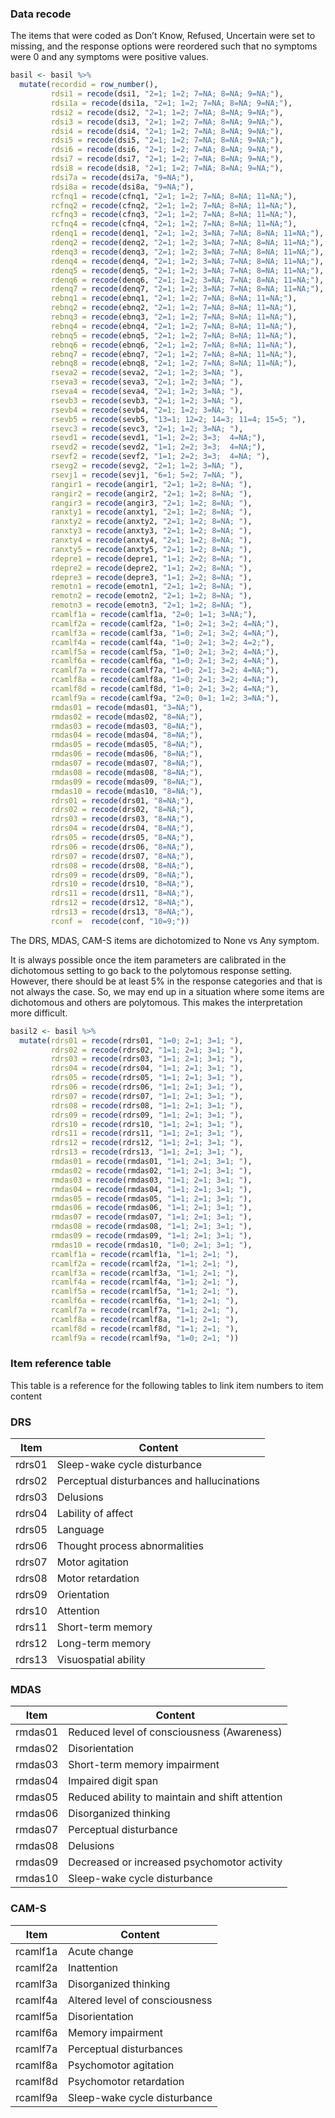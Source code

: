 
### Data recode

The items that were coded as Don't Know, Refused, Uncertain were set to missing, and the response options were reordered such that no symptoms were 0 and any symptoms were positive values.

```r

basil <- basil %>%
  mutate(recordid = row_number(),
         rdsi1 = recode(dsi1, "2=1; 1=2; 7=NA; 8=NA; 9=NA;"),
         rdsi1a = recode(dsi1a, "2=1; 1=2; 7=NA; 8=NA; 9=NA;"),
         rdsi2 = recode(dsi2, "2=1; 1=2; 7=NA; 8=NA; 9=NA;"),
         rdsi3 = recode(dsi3, "2=1; 1=2; 7=NA; 8=NA; 9=NA;"),
         rdsi4 = recode(dsi4, "2=1; 1=2; 7=NA; 8=NA; 9=NA;"),
         rdsi5 = recode(dsi5, "2=1; 1=2; 7=NA; 8=NA; 9=NA;"),
         rdsi6 = recode(dsi6, "2=1; 1=2; 7=NA; 8=NA; 9=NA;"),
         rdsi7 = recode(dsi7, "2=1; 1=2; 7=NA; 8=NA; 9=NA;"),
         rdsi8 = recode(dsi8, "2=1; 1=2; 7=NA; 8=NA; 9=NA;"),
         rdsi7a = recode(dsi7a, "9=NA;"),
         rdsi8a = recode(dsi8a, "9=NA;"),
         rcfnq1 = recode(cfnq1, "2=1; 1=2; 7=NA; 8=NA; 11=NA;"),
         rcfnq2 = recode(cfnq2, "2=1; 1=2; 7=NA; 8=NA; 11=NA;"),
         rcfnq3 = recode(cfnq3, "2=1; 1=2; 7=NA; 8=NA; 11=NA;"),
         rcfnq4 = recode(cfnq4, "2=1; 1=2; 7=NA; 8=NA; 11=NA;"),
         rdenq1 = recode(denq1, "2=1; 1=2; 3=NA; 7=NA; 8=NA; 11=NA;"),
         rdenq2 = recode(denq2, "2=1; 1=2; 3=NA; 7=NA; 8=NA; 11=NA;"),
         rdenq3 = recode(denq3, "2=1; 1=2; 3=NA; 7=NA; 8=NA; 11=NA;"),
         rdenq4 = recode(denq4, "2=1; 1=2; 3=NA; 7=NA; 8=NA; 11=NA;"),
         rdenq5 = recode(denq5, "2=1; 1=2; 3=NA; 7=NA; 8=NA; 11=NA;"),
         rdenq6 = recode(denq6, "2=1; 1=2; 3=NA; 7=NA; 8=NA; 11=NA;"),
         rdenq7 = recode(denq7, "2=1; 1=2; 3=NA; 7=NA; 8=NA; 11=NA;"),
         rebnq1 = recode(ebnq1, "2=1; 1=2; 7=NA; 8=NA; 11=NA;"),
         rebnq2 = recode(ebnq2, "2=1; 1=2; 7=NA; 8=NA; 11=NA;"),
         rebnq3 = recode(ebnq3, "2=1; 1=2; 7=NA; 8=NA; 11=NA;"),
         rebnq4 = recode(ebnq4, "2=1; 1=2; 7=NA; 8=NA; 11=NA;"),
         rebnq5 = recode(ebnq5, "2=1; 1=2; 7=NA; 8=NA; 11=NA;"),
         rebnq6 = recode(ebnq6, "2=1; 1=2; 7=NA; 8=NA; 11=NA;"),
         rebnq7 = recode(ebnq7, "2=1; 1=2; 7=NA; 8=NA; 11=NA;"),
         rebnq8 = recode(ebnq8, "2=1; 1=2; 7=NA; 8=NA; 11=NA;"),
         rseva2 = recode(seva2, "2=1; 1=2; 3=NA; "),
         rseva3 = recode(seva3, "2=1; 1=2; 3=NA; "),
         rseva4 = recode(seva4, "2=1; 1=2; 3=NA; "),
         rsevb3 = recode(sevb3, "2=1; 1=2; 3=NA; "),
         rsevb4 = recode(sevb4, "2=1; 1=2; 3=NA; "),
         rsevb5 = recode(sevb5, "13=1; 12=2; 14=3; 11=4; 15=5; "),
         rsevc3 = recode(sevc3, "2=1; 1=2; 3=NA; "),
         rsevd1 = recode(sevd1, "1=1; 2=2; 3=3;  4=NA;"),
         rsevd2 = recode(sevd2, "1=1; 2=2; 3=3;  4=NA;"),
         rsevf2 = recode(sevf2, "1=1; 2=2; 3=3;  4=NA; "),
         rsevg2 = recode(sevg2, "2=1; 1=2; 3=NA; "),
         rsevj1 = recode(sevj1, "6=1; 5=2; 7=NA; "),
         rangir1 = recode(angir1, "2=1; 1=2; 8=NA; "),
         rangir2 = recode(angir2, "2=1; 1=2; 8=NA; "),
         rangir3 = recode(angir3, "2=1; 1=2; 8=NA; "),
         ranxty1 = recode(anxty1, "2=1; 1=2; 8=NA; "),
         ranxty2 = recode(anxty2, "2=1; 1=2; 8=NA; "),
         ranxty3 = recode(anxty3, "2=1; 1=2; 8=NA; "),
         ranxty4 = recode(anxty4, "2=1; 1=2; 8=NA; "),
         ranxty5 = recode(anxty5, "2=1; 1=2; 8=NA; "),
         rdepre1 = recode(depre1, "1=1; 2=2; 8=NA; "),
         rdepre2 = recode(depre2, "1=1; 2=2; 8=NA; "),
         rdepre3 = recode(depre3, "1=1; 2=2; 8=NA; "),
         remotn1 = recode(emotn1, "2=1; 1=2; 8=NA; "),
         remotn2 = recode(emotn2, "2=1; 1=2; 8=NA; "),
         remotn3 = recode(emotn3, "2=1; 1=2; 8=NA; "),
         rcamlf1a = recode(camlf1a, "2=0; 1=1; 3=NA;"),
         rcamlf2a = recode(camlf2a, "1=0; 2=1; 3=2; 4=NA;"),
         rcamlf3a = recode(camlf3a, "1=0; 2=1; 3=2; 4=NA;"),
         rcamlf4a = recode(camlf4a, "1=0; 2=1; 3=2; 4=2;"),
         rcamlf5a = recode(camlf5a, "1=0; 2=1; 3=2; 4=NA;"),
         rcamlf6a = recode(camlf6a, "1=0; 2=1; 3=2; 4=NA;"),
         rcamlf7a = recode(camlf7a, "1=0; 2=1; 3=2; 4=NA;"),
         rcamlf8a = recode(camlf8a, "1=0; 2=1; 3=2; 4=NA;"),
         rcamlf8d = recode(camlf8d, "1=0; 2=1; 3=2; 4=NA;"),
         rcamlf9a = recode(camlf9a, "2=0; 0=1; 1=2; 3=NA;"),
         rmdas01 = recode(mdas01, "3=NA;"),
         rmdas02 = recode(mdas02, "8=NA;"),
         rmdas03 = recode(mdas03, "8=NA;"),
         rmdas04 = recode(mdas04, "8=NA;"),
         rmdas05 = recode(mdas05, "8=NA;"),
         rmdas06 = recode(mdas06, "8=NA;"),
         rmdas07 = recode(mdas07, "8=NA;"),
         rmdas08 = recode(mdas08, "8=NA;"),
         rmdas09 = recode(mdas09, "8=NA;"),
         rmdas10 = recode(mdas10, "8=NA;"),
         rdrs01 = recode(drs01, "8=NA;"),
         rdrs02 = recode(drs02, "8=NA;"),
         rdrs03 = recode(drs03, "8=NA;"),
         rdrs04 = recode(drs04, "8=NA;"),
         rdrs05 = recode(drs05, "8=NA;"),
         rdrs06 = recode(drs06, "8=NA;"),
         rdrs07 = recode(drs07, "8=NA;"),
         rdrs08 = recode(drs08, "8=NA;"),
         rdrs09 = recode(drs09, "8=NA;"),
         rdrs10 = recode(drs10, "8=NA;"),
         rdrs11 = recode(drs11, "8=NA;"),
         rdrs12 = recode(drs12, "8=NA;"),
         rdrs13 = recode(drs13, "8=NA;"),
         rconf =  recode(conf, "10=9;"))

```
  
The DRS, MDAS, CAM-S items are dichotomized to None vs Any symptom.

It is always possible once the item parameters are calibrated in the dichotomous setting to go back to the polytomous response setting.  However, there should be at least 5% in the response categories and that is not always the case.  So, we may end up in a situation where some items are dichotomous and others are polytomous.  This makes the interpretation more difficult.
  
```r
basil2 <- basil %>%
  mutate(rdrs01 = recode(rdrs01, "1=0; 2=1; 3=1; "),
         rdrs02 = recode(rdrs02, "1=1; 2=1; 3=1; "),
         rdrs03 = recode(rdrs03, "1=1; 2=1; 3=1; "),
         rdrs04 = recode(rdrs04, "1=1; 2=1; 3=1; "),
         rdrs05 = recode(rdrs05, "1=1; 2=1; 3=1; "),
         rdrs06 = recode(rdrs06, "1=1; 2=1; 3=1; "),
         rdrs07 = recode(rdrs07, "1=1; 2=1; 3=1; "),
         rdrs08 = recode(rdrs08, "1=1; 2=1; 3=1; "),
         rdrs09 = recode(rdrs09, "1=1; 2=1; 3=1; "),
         rdrs10 = recode(rdrs10, "1=1; 2=1; 3=1; "),
         rdrs11 = recode(rdrs11, "1=1; 2=1; 3=1; "),
         rdrs12 = recode(rdrs12, "1=1; 2=1; 3=1; "),
         rdrs13 = recode(rdrs13, "1=1; 2=1; 3=1; "),
         rmdas01 = recode(rmdas01, "1=1; 2=1; 3=1; "),
         rmdas02 = recode(rmdas02, "1=1; 2=1; 3=1; "),
         rmdas03 = recode(rmdas03, "1=1; 2=1; 3=1; "),
         rmdas04 = recode(rmdas04, "1=1; 2=1; 3=1; "),
         rmdas05 = recode(rmdas05, "1=1; 2=1; 3=1; "),
         rmdas06 = recode(rmdas06, "1=1; 2=1; 3=1; "),
         rmdas07 = recode(rmdas07, "1=1; 2=1; 3=1; "),
         rmdas08 = recode(rmdas08, "1=1; 2=1; 3=1; "),
         rmdas09 = recode(rmdas09, "1=1; 2=1; 3=1; "),
         rmdas10 = recode(rmdas10, "1=0; 2=1; 3=1; "),
         rcamlf1a = recode(rcamlf1a, "1=1; 2=1; "),
         rcamlf2a = recode(rcamlf2a, "1=1; 2=1; "),
         rcamlf3a = recode(rcamlf3a, "1=1; 2=1; "),
         rcamlf4a = recode(rcamlf4a, "1=1; 2=1; "),
         rcamlf5a = recode(rcamlf5a, "1=1; 2=1; "),
         rcamlf6a = recode(rcamlf6a, "1=1; 2=1; "),
         rcamlf7a = recode(rcamlf7a, "1=1; 2=1; "),
         rcamlf8a = recode(rcamlf8a, "1=1; 2=1; "),
         rcamlf8d = recode(rcamlf8d, "1=1; 2=1; "),
         rcamlf9a = recode(rcamlf9a, "1=0; 2=1; "))

```

### Item reference table

This table is a reference for the following tables to link item numbers to item content

### DRS

| Item   | Content                                       |
|--------|-----------------------------------------------|
| rdrs01 | Sleep-wake cycle disturbance                  | 
| rdrs02 | Perceptual disturbances and hallucinations    | 
| rdrs03 | Delusions                                     | 
| rdrs04 | Lability of affect                            | 
| rdrs05 | Language                                      | 
| rdrs06 | Thought process abnormalities                 | 
| rdrs07 | Motor agitation                               | 
| rdrs08 | Motor retardation                             | 
| rdrs09 | Orientation                                   | 
| rdrs10 | Attention                                     |  
| rdrs11 | Short-term memory                             | 
| rdrs12 | Long-term memory                              | 
| rdrs13 | Visuospatial ability                          | 

### MDAS

| Item    | Content                                          |
|---------|--------------------------------------------------|
| rmdas01 | Reduced level of consciousness (Awareness)       | 
| rmdas02 | Disorientation                                   | 
| rmdas03 | Short-term memory impairment                     | 
| rmdas04 | Impaired digit span                              | 
| rmdas05 | Reduced ability to maintain and shift attention  | 
| rmdas06 | Disorganized thinking                            | 
| rmdas07 | Perceptual disturbance                           | 
| rmdas08 | Delusions                                        | 
| rmdas09 | Decreased or increased psychomotor activity      | 
| rmdas10 | Sleep-wake cycle disturbance                     |  

### CAM-S

| Item     | Content                        |
|----------|--------------------------------|
| rcamlf1a | Acute change                   | 
| rcamlf2a | Inattention                    | 
| rcamlf3a | Disorganized thinking          | 
| rcamlf4a | Altered level of consciousness | 
| rcamlf5a | Disorientation                 | 
| rcamlf6a | Memory impairment              | 
| rcamlf7a | Perceptual disturbances        | 
| rcamlf8a | Psychomotor agitation          | 
| rcamlf8d | Psychomotor retardation        | 
| rcamlf9a | Sleep-wake cycle disturbance   | 

